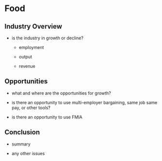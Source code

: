 # Food

## Industry Overview

-   is the industry in growth or decline?

    -   employment

    -   output

    -   revenue

## Opportunities

-   what and where are the opportunities for growth?

-   is there an opportunity to use multi-employer bargaining, same job same pay, or other tools?

-   is there an opportunity to use FMIA

## Conclusion

-   summary

-   any other issues
